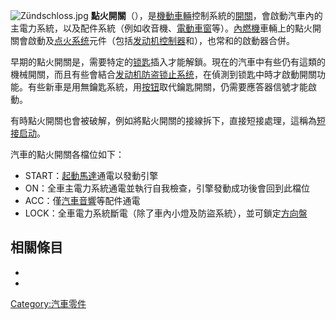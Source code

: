 {{Unreferenced|time=2021-04-01T09:47:04+00:00}}
[[File:Zündschloss.jpg|thumb]]
'''點火開關'''（{{lang-en|ignition switch}}），是[[機動車輛|機動車輛]]控制系統的[[開關|開關]]，會啟動汽車內的主電力系統，以及配件系統（例如收音機、[[電動車窗|電動車窗]]等）。[[內燃機|內燃機]]車輛上的點火開關會啟動{{le|起動器螺線管|starter solenoid}}及[[点火系统|点火系统]]元件（包括[[发动机控制器|发动机控制器]]和{{le|點火線圈|ignition coil}}），也常和{{le|啟動馬達|starter (engine)}}的啟動器合併。

早期的點火開關是{{le|鑰匙開關|key switch}}，需要特定的[[锁匙|锁匙]]插入才能解鎖。現在的汽車中有些仍有這類的機械開關，而且有些會結合[[发动机防盗锁止系统|发动机防盗锁止系统]]，在偵測到锁匙中{{le|應答器|transponder}}時才啟動開關功能。有些新車是用無鑰匙系統，用[[按钮|按钮]]取代鑰匙開關，仍需要應答器信號才能啟動。

有時點火開關也會被破解，例如將點火開關的接線拆下，直接短接處理，這稱為[[短接启动|短接启动]]。

汽車的點火開關各檔位如下：
*START：[[起動馬達|起動馬達]]通電以發動引擎
*ON：全車主電力系統通電並執行自我檢查，引擎發動成功後會回到此檔位
*ACC：僅[[汽車音響|汽車音響]]等配件通電
*LOCK：全車電力系統斷電（除了車內小燈及防盜系統），並可鎖定[[方向盤|方向盤]]

==相關條目==
*{{le|遙控無鎖匙系統|Remote keyless system}}
*{{le|Smart key|Smart key}}

{{汽車內裝配件|collapsed}}
{{零件與附件|collapsed}}
{{auto-stub}}

[[Category:汽車零件|Category:汽車零件]]